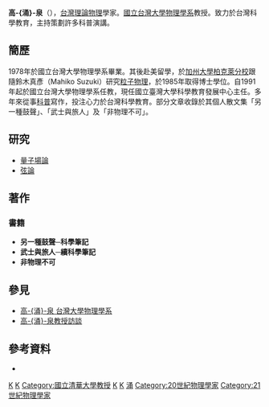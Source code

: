 {{expand|time=2011-05-13T08:22:21+00:00}}
{{Infobox_Person
| name = 高-{涌}-泉<br>Yeong-Chuan Kao
| image name = File:Yeong-Chuan_Kao_2017.jpg
| width = 200
| caption = 
| job = 理論物理學家
| period = 
| date of birth = {{birth date and age|1956|6|16|df=y}}
| place of birth = [[台灣|台灣]]
| date of death =  
| nationality ={{ROC}}
| educate = 
*[[國立台灣大學|國立台灣大學]]物理學系畢業<br><span style="color: blue;">1978年</span>
*[[加州大學柏克萊分校|加州大學柏克萊分校]]物理學博士<br><span style="color: blue;">1985年</span>
| past = 
*[[國立清華大學|國立清華大學]]物理系教授<br><span style="color: blue;"></span>
*國立台灣大學物理學系教授<br><span style="color: blue;">1991年－</span>

}}
'''高-{涌}-泉'''（{{bd|1956年|6月16日|||catIdx=K高}}），[[台灣|台灣]][[理論物理|理論物理]]學家。[[國立台灣大學物理學系|國立台灣大學物理學系]]教授。致力於台灣科學教育，主持策劃許多科普演講。

==簡歷==
1978年於國立台灣大學物理學系畢業。其後赴美留學，於[[加州大學柏克萊分校|加州大學柏克萊分校]]跟隨鈴木真彥（Mahiko Suzuki）研究[[粒子物理|粒子物理]]，於1985年取得博士學位。自1991年起於國立台灣大學物理學系任教，現任國立臺灣大學科學教育發展中心主任。多年來從事[[科普|科普]]寫作，投注心力於台灣科學教育。部分文章收錄於其個人散文集「另一種鼓聲」、「武士與旅人」及「非物理不可」。

==研究==
*[[量子場論|量子場論]]
*[[弦論|弦論]]

==著作==
===書籍===
*'''另一種鼓聲─科學筆記'''
*'''武士與旅人─續科學筆記'''
*'''非物理不可'''

==參見==
*[http://www.phys.ntu.edu.tw/member/main1.aspx?mem_id=29&skey=A 高-{涌}-泉 台灣大學物理學系] {{Wayback|url=http://www.phys.ntu.edu.tw/member/main1.aspx?mem_id=29&skey=A |date=20110624230230 }}
*[http://web.phys.ntu.edu.tw/physhistory/spacetime/vol_29/v29_008.pdf 高-{涌}-泉教授訪談]
==參考資料==
*{{cite book | author = 高-{涌}-泉 | title = 另一種鼓聲 | publisher = 三民 | year = 2003 | isbn = 9571439401}}

{{臺大物理系}}

[[Category:臺灣物理學家|K]]
[[Category:國立臺灣大學物理學系教授|K]]
[[Category:國立清華大學教授|Category:國立清華大學教授]]
[[Category:加利福尼亞大學柏克萊分校校友|K]]
[[Category:國立臺灣大學物理學系系友|K]]
[[Category:高姓|涌]]
[[Category:20世紀物理學家|Category:20世紀物理學家]]
[[Category:21世紀物理學家|Category:21世紀物理學家]]